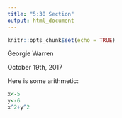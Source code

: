 ```yaml
---
title: "5:30 Section"
output: html_document
---
```


```r
knitr::opts_chunk$set(echo = TRUE)
```

Georgie Warren

October 19th, 2017

Here is some arithmetic:

```r
x<-5
y<-6
x^2+y^2
```

